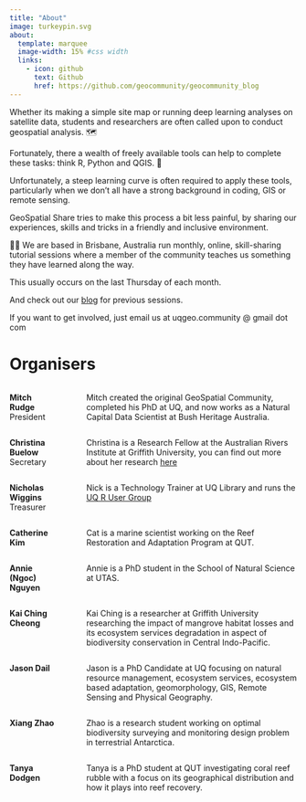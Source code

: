 ```yaml
---
title: "About"
image: turkeypin.svg
about:
  template: marquee
  image-width: 15% #css width
  links:
    - icon: github
      text: Github
      href: https://github.com/geocommunity/geocommunity_blog
---
```


Whether its making a simple site map or running deep learning analyses on satellite data, students and researchers are often called upon to conduct geospatial analysis. 🗺️

Fortunately, there a wealth of freely available tools can help to complete these tasks: think R, Python and QGIS. 🔨

Unfortunately, a steep learning curve is often required to apply these tools, particularly when we don't all have a strong background in coding, GIS or remote sensing.

GeoSpatial Share tries to make this process a bit less painful, by sharing our experiences, skills and tricks in a friendly and inclusive environment.

👩‍💻 We are based in Brisbane, Australia run monthly, online, skill-sharing tutorial sessions where a member of the community teaches us something they have learned along the way.

This usually occurs on the last Thursday of each month.

And check out our [blog](/index.qmd) for previous sessions.

If you want to get involved, just email us at uqgeo.community \@ gmail dot com


# Organisers

::: columns
::: {.column width="17%"}
**Mitch Rudge** President
:::

::: {.column width="3%"}
<!-- empty column to create gap -->
:::

::: {.column width="80%"}
Mitch created the original GeoSpatial Community, completed his PhD at UQ, and now works as a Natural Capital Data Scientist at Bush Heritage Australia.
:::
:::

::: columns
::: {.column width="17%"}
**Christina Buelow** Secretary
:::

::: {.column width="3%"}
<!-- empty column to create gap -->
:::

::: {.column width="80%"}
Christina is a Research Fellow at the Australian Rivers Institute at Griffith University, you can find out more about her research [here](https://cabuelow.github.io/personal-website/)
:::
:::

::: columns
::: {.column width="17%"}
**Nicholas Wiggins** Treasurer
:::

::: {.column width="3%"}
<!-- empty column to create gap -->
:::

::: {.column width="80%"}
Nick is a Technology Trainer at UQ Library and runs the [UQ R User Group](https://uqrug.netlify.app/)
:::
:::

::: columns
::: {.column width="17%"}
**Catherine Kim**
:::

::: {.column width="3%"}
<!-- empty column to create gap -->
:::

::: {.column width="80%"}
Cat is a marine scientist working on the Reef Restoration and Adaptation Program at QUT.
:::
:::

::: columns
::: {.column width="17%"}
**Annie (Ngoc) Nguyen**
:::

::: {.column width="3%"}
<!-- empty column to create gap -->
:::

::: {.column width="80%"}
Annie is a PhD student in the School of Natural Science at UTAS.
:::
:::

::: columns
::: {.column width="17%"}
**Kai Ching Cheong**
:::

::: {.column width="3%"}
<!-- empty column to create gap -->
:::

::: {.column width="80%"}
Kai Ching is a researcher at Griffith University researching the impact of mangrove habitat losses and its ecosystem services degradation in aspect of biodiversity conservation in Central Indo-Pacific.
:::
:::

::: columns
::: {.column width="17%"}
**Jason Dail**
:::

::: {.column width="3%"}
<!-- empty column to create gap -->
:::

::: {.column width="80%"}
Jason is a PhD Candidate at UQ focusing on natural resource management, ecosystem services, ecosystem based adaptation, geomorphology, GIS, Remote Sensing and Physical Geography.
:::
:::

::: columns
::: {.column width="17%"}
**Xiang Zhao**
:::

::: {.column width="3%"}
<!-- empty column to create gap -->
:::

::: {.column width="80%"}
Zhao is a research student working on optimal biodiversity surveying and monitoring design problem in terrestrial Antarctica.
:::
:::

::: columns
::: {.column width="17%"}
**Tanya Dodgen**
:::

::: {.column width="3%"}
<!-- empty column to create gap -->
:::

::: {.column width="80%"}
Tanya is a PhD student at QUT investigating coral reef rubble with a focus on its geographical distribution and how it plays into reef recovery.
:::
:::
